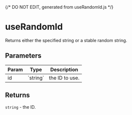 {/* DO NOT EDIT, generated from useRandomId.js */}


<Meta title="hooks/useRandomId" />

# useRandomId

Returns either the specified string or a stable random string.

## Parameters

<table>
	<thead>
		<tr>
			<th>Param</th>
			<th>Type</th>
			<th>Description</th>
		</tr>
	</thead>
	<tbody>
		<tr>
			<td>id</td>
			<td>`string`</td>
			<td>the ID to use.</td>
		</tr>
	</tbody>
</table>

## Returns

`string` - the ID.
